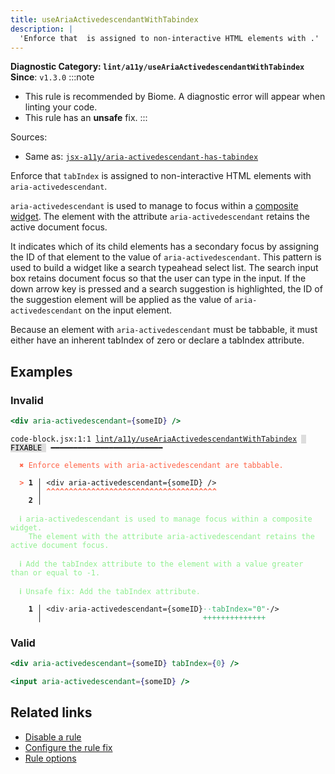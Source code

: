 ```yaml
---
title: useAriaActivedescendantWithTabindex
description: |
  'Enforce that  is assigned to non-interactive HTML elements with .'
---
```


**Diagnostic Category: `lint/a11y/useAriaActivedescendantWithTabindex`**
<Tabs>
<TabItem label="JSX and TSX" icon="seti:javascript">
**Since**: `v1.3.0`
:::note
- This rule is recommended by Biome. A diagnostic error will appear when linting your code.
- This rule has an **unsafe** fix.
:::

Sources: 
- Same as: <a href="https://github.com/jsx-eslint/eslint-plugin-jsx-a11y/blob/main/docs/rules/aria-activedescendant-has-tabindex.md" target="_blank"><code>jsx-a11y/aria-activedescendant-has-tabindex</code></a>

Enforce that `tabIndex` is assigned to non-interactive HTML elements with `aria-activedescendant`.

`aria-activedescendant` is used to manage to focus within a [composite widget](https://www.w3.org/TR/wai-aria/#composite).
The element with the attribute `aria-activedescendant` retains the active document focus.

It indicates which of its child elements has a secondary focus by assigning the ID of that
element to the value of `aria-activedescendant`. This pattern is used to build a widget
like a search typeahead select list. The search input box retains document focus
so that the user can type in the input. If the down arrow key is pressed and
a search suggestion is highlighted, the ID of the suggestion element will be applied
as the value of `aria-activedescendant` on the input element.

Because an element with `aria-activedescendant` must be tabbable,
it must either have an inherent tabIndex of zero or declare a tabIndex attribute.

## Examples

### Invalid

```jsx
<div aria-activedescendant={someID} />
```

<pre class="language-text"><code class="language-text">code-block.jsx:1:1 <a href="https://biomejs.dev/linter/rules/use-aria-activedescendant-with-tabindex">lint/a11y/useAriaActivedescendantWithTabindex</a> <span style="color: #000; background-color: #ddd;"> FIXABLE </span> ━━━━━━━━━━━━━━━━━━━━━━━━━<br /><br />  <strong><span style="color: Tomato;">✖</span></strong> <span style="color: Tomato;">Enforce elements with aria-activedescendant are tabbable.</span><br />  <br />  <strong><span style="color: Tomato;">&gt;</span></strong> <strong>1 │ </strong>&lt;div aria-activedescendant=&#123;someID&#125; /&gt;<br />   <strong>   │ </strong><strong><span style="color: Tomato;">^</span></strong><strong><span style="color: Tomato;">^</span></strong><strong><span style="color: Tomato;">^</span></strong><strong><span style="color: Tomato;">^</span></strong><strong><span style="color: Tomato;">^</span></strong><strong><span style="color: Tomato;">^</span></strong><strong><span style="color: Tomato;">^</span></strong><strong><span style="color: Tomato;">^</span></strong><strong><span style="color: Tomato;">^</span></strong><strong><span style="color: Tomato;">^</span></strong><strong><span style="color: Tomato;">^</span></strong><strong><span style="color: Tomato;">^</span></strong><strong><span style="color: Tomato;">^</span></strong><strong><span style="color: Tomato;">^</span></strong><strong><span style="color: Tomato;">^</span></strong><strong><span style="color: Tomato;">^</span></strong><strong><span style="color: Tomato;">^</span></strong><strong><span style="color: Tomato;">^</span></strong><strong><span style="color: Tomato;">^</span></strong><strong><span style="color: Tomato;">^</span></strong><strong><span style="color: Tomato;">^</span></strong><strong><span style="color: Tomato;">^</span></strong><strong><span style="color: Tomato;">^</span></strong><strong><span style="color: Tomato;">^</span></strong><strong><span style="color: Tomato;">^</span></strong><strong><span style="color: Tomato;">^</span></strong><strong><span style="color: Tomato;">^</span></strong><strong><span style="color: Tomato;">^</span></strong><strong><span style="color: Tomato;">^</span></strong><strong><span style="color: Tomato;">^</span></strong><strong><span style="color: Tomato;">^</span></strong><strong><span style="color: Tomato;">^</span></strong><strong><span style="color: Tomato;">^</span></strong><strong><span style="color: Tomato;">^</span></strong><strong><span style="color: Tomato;">^</span></strong><strong><span style="color: Tomato;">^</span></strong><strong><span style="color: Tomato;">^</span></strong><strong><span style="color: Tomato;">^</span></strong><br />    <strong>2 │ </strong><br />  <br />  <strong><span style="color: lightgreen;">ℹ</span></strong> <span style="color: lightgreen;">aria-activedescendant is used to manage focus within a composite widget.<br /></span>    <span style="color: lightgreen;">The element with the attribute aria-activedescendant retains the active document focus.</span><br />  <br />  <strong><span style="color: lightgreen;">ℹ</span></strong> <span style="color: lightgreen;">Add the tabIndex attribute to the element with a value greater than or equal to -1.</span><br />  <br />  <strong><span style="color: lightgreen;">ℹ</span></strong> <span style="color: lightgreen;">Unsafe fix</span><span style="color: lightgreen;">: </span><span style="color: lightgreen;">Add the tabIndex attribute.</span><br />  <br />  <strong>  1 │ </strong>&lt;div<span style="opacity: 0.8;">·</span>aria-activedescendant=&#123;someID&#125;<span style="opacity: 0.8;"><span style="color: MediumSeaGreen;">·</span></span><span style="opacity: 0.8;"><span style="color: MediumSeaGreen;">·</span></span><span style="color: MediumSeaGreen;">t</span><span style="color: MediumSeaGreen;">a</span><span style="color: MediumSeaGreen;">b</span><span style="color: MediumSeaGreen;">I</span><span style="color: MediumSeaGreen;">n</span><span style="color: MediumSeaGreen;">d</span><span style="color: MediumSeaGreen;">e</span><span style="color: MediumSeaGreen;">x</span><span style="color: MediumSeaGreen;">=</span><span style="color: MediumSeaGreen;">&quot;</span><span style="color: MediumSeaGreen;">0</span><span style="color: MediumSeaGreen;">&quot;</span><span style="opacity: 0.8;">·</span>/&gt;<br />  <strong>    │ </strong>                                   <span style="color: MediumSeaGreen;">+</span><span style="color: MediumSeaGreen;">+</span><span style="color: MediumSeaGreen;">+</span><span style="color: MediumSeaGreen;">+</span><span style="color: MediumSeaGreen;">+</span><span style="color: MediumSeaGreen;">+</span><span style="color: MediumSeaGreen;">+</span><span style="color: MediumSeaGreen;">+</span><span style="color: MediumSeaGreen;">+</span><span style="color: MediumSeaGreen;">+</span><span style="color: MediumSeaGreen;">+</span><span style="color: MediumSeaGreen;">+</span><span style="color: MediumSeaGreen;">+</span><span style="color: MediumSeaGreen;">+</span>   <br /></code></pre>

### Valid

```jsx
<div aria-activedescendant={someID} tabIndex={0} />
```

```jsx
<input aria-activedescendant={someID} />
```

## Related links

- [Disable a rule](/linter/#disable-a-lint-rule)
- [Configure the rule fix](/linter#configure-the-rule-fix)
- [Rule options](/linter/#rule-options)

</TabItem>
</Tabs>

